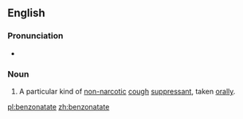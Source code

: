 ==English==
{{wikipedia}}
===Pronunciation===
* {{IPA|bɛnˈzownətejt}}
===Noun===
{{en-noun|-}}
# {{context|pharmaceutical drug|lang=en}} A particular kind of [[non-]][[narcotic]] [[cough]] [[suppressant]], taken [[orally]].

[[pl:benzonatate]]
[[zh:benzonatate]]